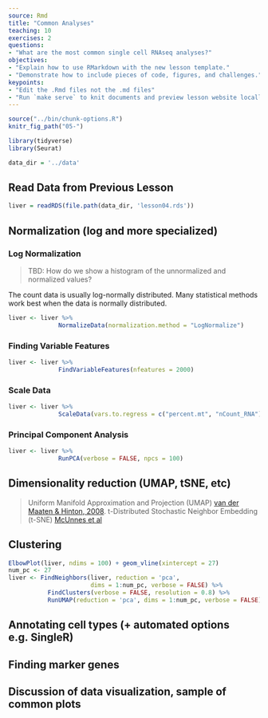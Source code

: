 ```yaml
---
source: Rmd
title: "Common Analyses"
teaching: 10
exercises: 2
questions:
- "What are the most common single cell RNAseq analyses?"
objectives:
- "Explain how to use RMarkdown with the new lesson template."
- "Demonstrate how to include pieces of code, figures, and challenges."
keypoints:
- "Edit the .Rmd files not the .md files"
- "Run `make serve` to knit documents and preview lesson website locally"
---
```


```r
source("../bin/chunk-options.R")
knitr_fig_path("05-")

library(tidyverse)
library(Seurat)

data_dir = '../data'
```

## Read Data from Previous Lesson

```r
liver = readRDS(file.path(data_dir, 'lesson04.rds'))
```


## Normalization (log and more specialized) 

### Log Normalization

> TBD: How do we show a histogram of the unnormalized and normalized values?

The count data is usually log-normally distributed. Many statistical methods work best when the data is normally distributed. 

```r
liver <- liver %>%
              NormalizeData(normalization.method = "LogNormalize")
```

### Finding Variable Features

```r
liver <- liver %>% 
              FindVariableFeatures(nfeatures = 2000)
```

### Scale Data

```r
liver <- liver %>%
              ScaleData(vars.to.regress = c("percent.mt", "nCount_RNA"))
```

### Principal Component Analysis

```r
liver <- liver %>%
              RunPCA(verbose = FALSE, npcs = 100)
```

## Dimensionality reduction (UMAP, tSNE, etc) 

> Uniform Manifold Approximation and Projection (UMAP) [van der Maaten & Hinton, 2008](https://www.jmlr.org/papers/volume9/vandermaaten08a/vandermaaten08a.pdf).
> t-Distributed Stochastic Neighbor Embedding (t-SNE) [McUnnes et al](https://arxiv.org/abs/1802.03426) 

## Clustering 

```r
ElbowPlot(liver, ndims = 100) + geom_vline(xintercept = 27)
num_pc <- 27
liver <- FindNeighbors(liver, reduction = 'pca', 
                       dims = 1:num_pc, verbose = FALSE) %>%
           FindClusters(verbose = FALSE, resolution = 0.8) %>%
           RunUMAP(reduction = 'pca', dims = 1:num_pc, verbose = FALSE)
```

## Annotating cell types (+ automated options e.g. SingleR) 

## Finding marker genes 

## Discussion of data visualization, sample of common plots

